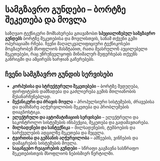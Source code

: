 # სამგზავრო გუნდები – ბორტზე შეკეთება და მოვლა

საზღვაო ტექნიკური მომსახურება გთავაზობთ **სპეციალიზებულ სამგზავრო გუნდებს** ბორტზე შეკეთებისა და მოვლისთვის, სანამ თქვენი გემი ოპერაციაში რჩება. ჩვენი მაღალკვალიფიციური ტექნიკოსები მოგზაურობენ მსოფლიოს მასშტაბით, რათა შეასრულონ აუცილებელი შეკეთებები, რაც უზრუნველყოფს მინიმალურ შეფერხებას თქვენს განრიგში და ამცირებს ხარჯიან გაჩერებებს.

## ჩვენი სამგზავრო გუნდის სერვისები

- **კორპუსისა და სტრუქტურული შეკეთებები** – ბორტზე შედუღება, ფირფიტების დამზადება და გაძლიერება გემის მთლიანობის შესანარჩუნებლად.
- **მექანიკური და ძრავის მოვლა** – პროპულსიური სისტემების, ძრავებისა და დამხმარე აღჭურვილობის შეკეთება და პრობლემების დიაგნოსტიკა.
- **ელექტრული და ავტომატიზაციის სერვისები** – ელექტრული და საკონტროლო სისტემების ინსპექცია, შეკეთება და გადამავთარება.
- **მილსადენები და სანტექნიკა** – მილსადენების, ტუმბოების და სარქველების ადგილზე შეკეთება და შეცვლა.
- **ტვირთისა და გემბანის აღჭურვილობა** – ამწეების, ვინჩების და დამაგრების სისტემების მოვლა.
- **საგანგებო რეაგირების გუნდები** – სწრაფი გაგზავნა სასწრაფო შეკეთებისთვის მსოფლიოს ნებისმიერ წერტილში.
